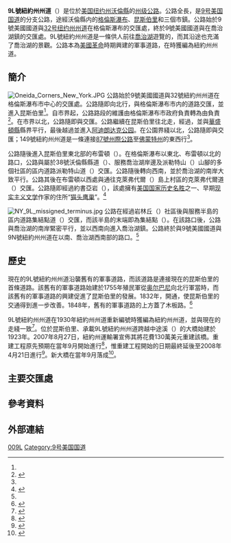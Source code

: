 {{noteTA
|G1=USState
|G2=PP
|G3=Unit
}}
{{Infobox road2
|state=NY
|type=NY
|route=9L
|map={{maplink|frame=yes|plain=yes|frame-align=center|frame-width=290|frame-height=200|type=line|from=New York State Route 9L.map}}
|map_custom=yes
|map_notes=格倫斯瀑布及其周邊的地圖，其中9L號紐約州州道以紅色標示
|maint={{link-en|紐約州運輸署|New York State Department of Transportation}}與[[格倫斯瀑布|格倫斯瀑布]]
|length_mi=18.51
|length_round=2
|length_ref=<ref name="2008tdr"/>
|established=1930年<ref name="1930map"/>
|direction_a=南
|terminus_a={{jct|state=NY|US|9|NY|32}}於[[格倫斯瀑布|格倫斯瀑布]]
|direction_b=北
|terminus_b={{jct|state=NY|US|9|NY|9N}}於{{link-en|喬治湖村|Lake George (village), New York}}
|counties=[[沃倫縣_(紐約州)|沃倫縣]]
|junction={{plainlist|
*{{jct|state=NY|NY|254}}於[[昆斯伯里_(紐約州)|昆斯伯里]]
*{{jct|state=NY|NY|149}}於[[昆斯伯里_(紐約州)|昆斯伯里]]
}}
|previous_type=NY 1948
|previous_route=9K
|next_type=NY 1927
|next_route=9M
|spur_type=US
|spur_of=9
}}
'''9L號紐約州州道'''（{{lang-en|New York State Route 9L, NY 9L}}）是位於[[美国|美国]][[纽约州|纽约州]][[沃倫縣_(紐約州)|沃倫縣]]的[[州级公路|州级公路]]。公路全長{{convert|18.58|mi|2}}，是[[9号美国国道|9号美国国道]]{{link-en|9號美國國道紐約州段|U.S. Route 9 in New York|紐約州段}}的分支公路，途經沃倫縣内的[[格倫斯瀑布|格倫斯瀑布]]、[[昆斯伯里_(紐約州)|昆斯伯里]]和{{link-en|喬治湖鎮 (紐約州)|Lake George, New York|喬治湖鎮}}三個市鎮。公路始於9號美國國道與[[32号纽约州州道|32号纽约州州道]]在格倫斯瀑布的交匯處，終於9號美國國道與{{link-en|9N號紐約州州道|New York State Route 9N}}在喬治湖鎮的交匯處。9L號紐約州州道是一條供人前往[[喬治湖_(紐約州)|喬治湖]]遊覽的{{link-en|景區路線|Scenic route}}，而其沿途也充滿了喬治湖的景觀。公路本為[[美國革命|美國革命]]時期興建的軍事道路，在{{link-en|1930年紐約州州道重新編號|1930 state highway renumbering (New York)}}時獲編為紐約州州道。

== 簡介 ==
[[File:Oneida_Corners_New_York.JPG|left]]
公路始於9號美國國道與32號紐約州州道在格倫斯瀑布市中心的交匯處。公路隨即向北行，與格倫斯瀑布市内的道路交匯，並進入昆斯伯里<ref name="google"/>。自市界起，公路路段的維護由格倫斯瀑布市政府負責轉為由{{link-en|紐約州運輸署|New York State Department of Transportation}}負責<ref name="inv-warren">{{cite web |url=https://www.dot.ny.gov/divisions/engineering/technical-services/hds-repository2/INV_2010-03-02_warren.csv |title=Warren County Inventory Listing |date=2010-03-02 |publisher=New York State Department of Transportation |format=CSV |accessdate=2010-12-19 |archive-url=https://web.archive.org/web/20130408115636/https://www.dot.ny.gov/divisions/engineering/technical-services/hds-repository2/INV_2010-03-02_warren.csv |archive-date=2013-04-08 |dead-url=no }}</ref>。在市界以北，公路隨即與{{link-en|254號紐約州州道|New York State Route 254}}交匯。公路繼續在昆斯伯里往北走，經過{{link-en|弗洛伊德·貝內特紀念機場|Floyd Bennett Memorial Airport}}，並與[[華盛頓縣_(紐約州)|華盛頓縣]]縣界平行，最後越過{{link-en|藍界|Blue Line (New York State)}}並進入[[阿迪朗达克公园|阿迪朗达克公园]]。在公園界綫以北，公路隨即與{{link-en|149號紐約州州道|New York State Route 149}}交匯；149號紐約州州道是一條連接[[87號州際公路_(紐約州)|87號州際公路]]至[[佛蒙特州|佛蒙特州]]的東西行{{link-en|幹綫道路|Arterial road}}<ref name="google"/>。

公路隨後進入昆斯伯里東北部的布雷頓（{{lang|en|Brayton}}）{{link-en|紐約州行政區劃|Administrative divisions of New York (state)#Hamlet|村區}}。在格倫斯瀑布以東北{{convert|11.3|mi|1}}、布雷頓以北{{convert|1|mi|1}}的路口，公路與屬於38號沃倫縣縣道（{{lang|en|Warren County Route 38, CR 38}}）、服務喬治湖岸邊及派勒特山（{{lang|en|Pilot Knob}}）山腳的多個社區的區内道路派勒特山道（{{lang|en|Pilot Knob Road}}）交匯。公路隨後轉向西南，並於喬治湖的南岸大致平行。公路其後在布雷頓以西{{convert|1|mi|1}}處與通往克萊弗代爾（{{lang|en|Cleverdale}}）島上村區的克萊弗代爾道（{{lang|en|Cleverdale Road}}）交匯。公路隨即經過約書亞岩（{{lang|en|Joshua's Rock}}），該處擁有[[美国国家历史名胜|美国国家历史名胜]]之一、早期[[现实主义文学|现实主义文学]]作家{{link-en|愛德華·埃格斯頓|Edward Eggleston}}的住所“[[猫头鹰巢|猫头鹰巢]]”。<ref name="google">{{Google maps |url=https://maps.google.com/maps?hl=en&q=from:+Ridge+St/RT-9L+%4043.309626,+-73.643995+to:+RT-9L+%4043.443428,+-73.655363+to:RT-9L+%4043.409720,+-73.710940&um=1&ie=UTF-8&sa=N&tab=wl |title=overview map of NY 9L |accessdate=2007-12-24}}</ref>

[[File:NY_9L_missigned_terminus.jpg|right]]
公路在經過岩林丘（{{lang|en|Rockhurst}}）社區後與服務半島的區内道路集結點道（{{lang|en|Assembly Point Road}}）交匯，而該半島的末端即為集結點（{{lang|en|Assembly Point}}）。在該路口後，公路與喬治湖的南岸緊密平行，並以西南向進入喬治湖鎮。公路終於與9號美國國道與9N號紐約州州道在{{link-en|喬治湖村|Lake George (village), New York}}以南、喬治湖西南部的路口。<ref name="google"/>

== 歷史 ==
現在的9L號紐約州州道沿襲舊有的軍事道路，而該道路是連接現在的昆斯伯里的首條道路。該舊有的軍事道路始建於1755年殖民軍從[[奥尔巴尼|奥尔巴尼]]向北行軍當時，而該舊有的軍事道路的興建促進了昆斯伯里的發展。1832年，{{link-en|格倫斯瀑布接駁運河|Glens Falls Feeder Canal}}開通，使昆斯伯里的交通得到進一步改善。1848年，舊有的軍事道路的上方蓋了木板路。<ref>{{cite web|url=http://www.queensbury.net/Historian/TOQHistory.htm|title=A Brief History of Queensbury|accessdate=2008-06-13|publisher=Queensbury, New York|archiveurl=https://web.archive.org/web/20080704115305/http://www.queensbury.net/Historian/TOQHistory.htm|archivedate=2008-07-04|dead-url=yes}}</ref>

9L號紐約州州道在1930年紐約州州道重新編號時獲編為紐約州州道，並與現在的走綫一致<ref name="1930map">{{cite map |title=Road Map of New York |year=1930 |publisher=Standard Oil Company of New York |cartography=General Drafting}}</ref>。位於昆斯伯里、承載9L號紐約州州道跨越中途溪（{{lang|en|Halfway Creek}}）的大橋始建於1923年。2007年8月27日，紐約州運輸署宣佈其將花費130萬美元重建該橋。重建工程原先預期在當年9月開始進行<ref>{{cite press release |url=https://www.dot.ny.gov/news/press-releases/2007/2007-08-27 |title=NYSDOT Awards Contract for Route 9L Bridge Replacement |date=2007-08-27 |publisher=New York State Department of Transportation |accessdate=2009-12-16 |archive-url=https://web.archive.org/web/20121002082528/https://www.dot.ny.gov/news/press-releases/2007/2007-08-27 |archive-date=2012-10-02 |dead-url=no }}</ref>，惟重建工程開始的日期最終延後至2008年4月21日進行<ref>{{cite news |url=http://www.poststar.com/news/latest/article_b214bf38-b813-5e08-a272-3e5b0d73c29e.html |first=Alyson |last=Martin |title=Lots of roadwork planned, including Route 9 |newspaper=The Post-Star |location=Glens Falls, New York |date=2008-04-17 |accessdate=2009-12-16 |archive-url=https://web.archive.org/web/20190822013936/https://poststar.com/news/latest/article_b214bf38-b813-5e08-a272-3e5b0d73c29e.html |archive-date=2019-08-22 |dead-url=no }}</ref>。新大橋在當年9月落成<ref>{{cite news |url=http://poststar.com/news/local/article_4fc6defb-65ae-554c-a046-b71b7fd5651d.html |title=Road construction |date=2008-07-28 |newspaper=The Post-Star |location=Glens Falls, New York |accessdate=2009-12-16 |archive-url=https://web.archive.org/web/20190822013943/https://poststar.com/news/local/article_4fc6defb-65ae-554c-a046-b71b7fd5651d.html |archive-date=2019-08-22 |dead-url=no }}</ref>。

== 主要交匯處 ==
{{jcttop|length_ref=<ref name="2008tdr">{{cite web|url=https://www.dot.ny.gov/divisions/engineering/technical-services/hds-respository/Traffic%20Data%20Report%202008.pdf|title=2008 Traffic Data Report for New York State|date=2009-06-16|format=PDF|page=109|publisher=New York State Department of Transportation|access-date=2019-08-22|archive-url=https://web.archive.org/web/20120927022429/https://www.dot.ny.gov/divisions/engineering/technical-services/hds-respository/Traffic%20Data%20Report%202008.pdf|archive-date=2012-09-27|dead-url=no}}</ref>|state=NY|county=沃倫縣}}
{{jctint
|state=NY
|location=格倫斯瀑布
|mile=0.00
|road={{jct|state=NY|US|9|NY|32|I|87|to3=yes}}
|notes=南端
}}
{{jctint
|state=NY
|location=昆斯伯里
|lspan=2
|mile=1.58
|road={{jct|state=NY|NY|254|US|9|to2=yes|city1=哈德遜瀑布}}
}}
{{jctint
|mile=6.73
|road={{jct|state=NY|NY|149|city1=安堡鎮}}
}}
{{jctint
|state=NY
|location=喬治湖村
|mile=18.58
|road={{jct|state=NY|US|9|NY|9N|I|87|to3=yes|city1=格倫斯瀑布|city2=琉森湖鎮|city3=喬治湖鎮}}
|notes=北端
}}
{{jctbtm}}

== 參考資料 ==
{{Reflist|30em}}

== 外部連結 ==
{{Commons category|New York State Route 9L}}
{{Attached KML|display=inline,title}}
{{NYSR external links|type=N|nyroutes=yes|termini=yes|route=9|suf=L|alps=yes}}
{{DEFAULTSORT:New York State Route 009l}}
[[Category:纽约州州道|009L]]
[[Category:9号美国国道|Category:9号美国国道]]
{{good article}}